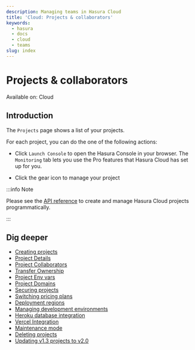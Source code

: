 ```yaml
---
description: Managing teams in Hasura Cloud
title: 'Cloud: Projects & collaborators'
keywords:
  - hasura
  - docs
  - cloud
  - teams
slug: index
---
```



# Projects & collaborators

<div className="badge badge--primary heading-badge">Available on: Cloud</div>

## Introduction

The `Projects` page shows a list of your projects.

<Thumbnail src="/img/projects/projects-list.png" alt="Projects list" width="1200px" />

For each project, you can do the one of the following actions:

<Thumbnail src="/img/projects/project-actions.png" alt="Project actions" width="860px" />

- Click `Launch Console` to open the Hasura Console in your browser. The `Monitoring` tab lets you use the Pro features
  that Hasura Cloud has set up for you.

<Thumbnail src="/img/observability/monitoring-tab-overview.png" alt="Hasura Console: Monitoring tab" width="900px" />

- Click the gear icon to manage your project

<Thumbnail src="/img/projects/project-details.png" alt="General tab" width="900px" />

:::info Note

Please see the [API reference](/api-reference/cloud-api-reference.mdx) to create and manage Hasura Cloud projects
programmatically.

:::

## Dig deeper

- [Creating projects](/projects/create.mdx)
- [Project Details](/projects/details.mdx)
- [Project Collaborators](/projects/collaborators.mdx)
- [Transfer Ownership](/projects/ownership.mdx)
- [Project Env vars](/projects/env-vars.mdx)
- [Project Domains](/projects/domains.mdx)
- [Securing projects](/projects/secure.mdx)
- [Switching pricing plans](/projects/pricing.mdx)
- [Deployment regions](/projects/regions.mdx)
- [Managing development environments](/projects/environments.mdx)
- [Heroku database integration](/projects/heroku-url-sync.mdx)
- [Vercel Integration](/projects/vercel-integration.mdx)
- [Maintenance mode](/projects/maintenance-mode.mdx)
- [Deleting projects](/projects/delete.mdx)
- [Updating v1.3 projects to v2.0](/projects/move-project-v2.mdx)
